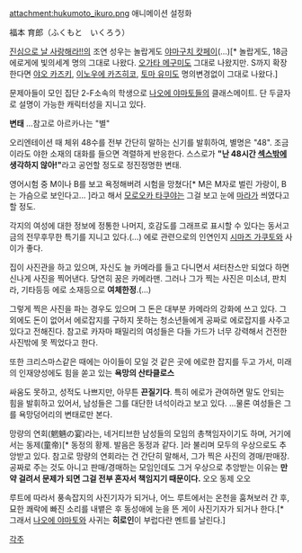 attachment:hukumoto_ikuro.png
애니메이션 설정화

福本 育郎（ふくもと　いくろう）

[[진심으로 날 사랑해라!!]]의 조연
성우는 놀랍게도 [[야마구치 캇페이]](…)[* 놀랍게도, 18금 에로게에 빛의세계 명의 그대로 나왔다. [[오가타 메구미]]도 그대로 나왔지만. S까지 확장한다면 [[야오 카즈키]], [[이노우에 카즈히코]], [[토마 유미]]도 명의변경없이 그대로 나왔다.]

문제아들이 모인 집단 2-F소속의 학생으로 [[나오에 야마토]]들의 클래스메이트. 단 두글자로 설명이 가능한 캐릭터성을 지니고 있다. 

'''변태''' …참고로 아르카나는 "별"

오리엔테이션 때 체위 48수를 전부 간단히 말하는 신기를 발휘하여, 별명은 "48". 조금이라도 야한 소재의 대화를 들으면 격렬하게 반응한다. 스스로가 '''"난 48시간 [[섹스]]밖에 생각하지 않아!"'''라고 공언할 정도로 정진정명한 변태.

영어시험 중 M이나 B를 보고 욕정해버려 시험을 망쳤다[* M은 M자로 벌린 가랑이, B는 가슴으로 보인다고... ]라고 해서 [[모로오카 타쿠야]]는 그걸 보고 눈에 [[마라]]가 씌였다고 할 정도.

각지의 여성에 대한 정보에 정통한 나머지, 호감도를 그래프로 표시할 수 있다는 동서고금의 전무후무한 특기를 지니고 있다.(…) 에로 관련으로의 인연인지 [[시마즈 가쿠토]]와 사이가 좋다.

집이 사진관을 하고 있으며, 자신도 늘 카메라를 들고 다니면서 셔터찬스만 되었다 하면 신나게 사진을 찍어낸다. 당연히 꿈은 카메라맨. 그러나 그가 찍는 사진은 미소녀, 판치라, 기타등등 에로 소재등으로 '''여체한정'''.(…)

그렇게 찍은 사진을 파는 경우도 있으며 그 돈은 대부분 카메라의 강화에 쓰고 있다. 그외에도 돈이 없어서 에로잡지를 구하지 못하는 청소년들에게 공짜로 에로잡지를 사주고 있다고 전해진다. 참고로 카자마 패밀리의 여성들은 다들 가드가 너무 강력해서 건전한 사진밖에 못 찍었다고 한다.

또한 크리스마스같은 때에는 아이들이 모일 것 같은 곳에 에로한 잡지를 두고 가서, 미래의 인재양성에도 힘을 쏟고 있는 '''욕망의 산타클로스'''

싸움도 못하고, 성적도 나쁘지만, 아무튼 '''끈질기다'''. 특히 에로가 관여하면 말도 안되는 힘을 발휘하고 있어서, 남성들은 그를 대단한 녀석이라고 보고 있다. …물론 여성들은 그를 욕망덩어리의 변태로만 본다.

망량의 연회(魍魎の宴)라는, 네거티브한 남성들의 모임의 총책임자이기도 하며, 거기에서는 동제(童帝)[* 동정의 황제. 발음은 동정과 같다. ]라 불리며 모두의 우상으로도 추앙받고 있다. 참고로 망량의 연회라는 건 간단히 말해서, 그가 찍은 사진의 경매/판매장. 공짜로 주는 것도 아니고 판매/경매하는 모임인데도 그거 우상으로 추앙받는 이유는 '''만약 걸려서 문제가 되면 그걸 전부 혼자서 책임지기 때문이다.''' 오오 동제 오오

루트에 따라서 풍속잡지의 사진기자가 되거나, 어느 루트에서는 온천을 훔쳐보러 간 후, 묘한 쾌락에 빠진 소리를 내뱉은 후 동성애에 눈을 뜬 게이 사진기자가 되거나 한다.[* 그래서 [[나오에 야마토]]와 사귀는 '''히로인'''이 부럽다란 멘트를 날린다.]

[[각주]]
